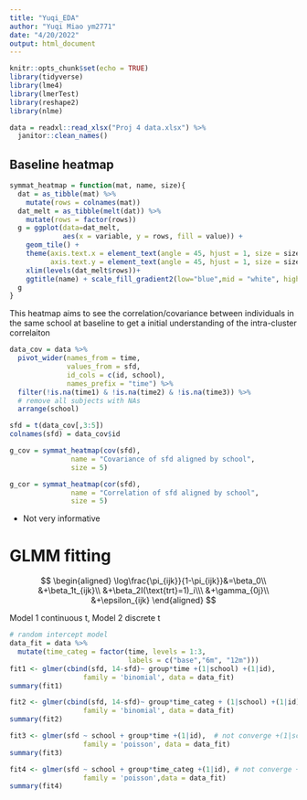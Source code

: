 ```yaml
---
title: "Yuqi_EDA"
author: "Yuqi Miao ym2771"
date: "4/20/2022"
output: html_document
---
```


```r
knitr::opts_chunk$set(echo = TRUE)
library(tidyverse)
library(lme4)
library(lmerTest)
library(reshape2)
library(nlme)

```

```r
data = readxl::read_xlsx("Proj 4 data.xlsx") %>% 
  janitor::clean_names()
```

## Baseline heatmap

```r
symmat_heatmap = function(mat, name, size){
  dat = as_tibble(mat) %>%
    mutate(rows = colnames(mat))
  dat_melt = as_tibble(melt(dat)) %>%
    mutate(rows = factor(rows))
  g = ggplot(data=dat_melt,
             aes(x = variable, y = rows, fill = value)) +
    geom_tile() +
    theme(axis.text.x = element_text(angle = 45, hjust = 1, size = size),
          axis.text.y = element_text(angle = 45, hjust = 1, size = size))+
    xlim(levels(dat_melt$rows))+
    ggtitle(name) + scale_fill_gradient2(low="blue",mid = "white", high="red")
  g
}
```

This heatmap aims to see the correlation/covariance between individuals in the same school at baseline to get a initial understanding of the intra-cluster correlaiton
```r
data_cov = data %>% 
  pivot_wider(names_from = time,
              values_from = sfd,
              id_cols = c(id, school),
              names_prefix = "time") %>% 
  filter(!is.na(time1) & !is.na(time2) & !is.na(time3)) %>% 
  # remove all subjects with NAs
  arrange(school)

sfd = t(data_cov[,3:5])
colnames(sfd) = data_cov$id

g_cov = symmat_heatmap(cov(sfd), 
               name = "Covariance of sfd aligned by school",
               size = 5)

g_cor = symmat_heatmap(cor(sfd), 
               name = "Correlation of sfd aligned by school",
               size = 5)
```

* Not very informative


# GLMM fitting


$$
\begin{aligned}
\log\frac{\pi_{ijk}}{1-\pi_{ijk}}&=\beta_0\\
&+\beta_1t_{ijk}\\
&+\beta_2I(\text{trt}=1)_i\\\
&+\gamma_{0j}\\
&+\epsilon_{ijk}
\end{aligned}
$$



Model 1 continuous t, 
Model 2 discrete t

```r
# random intercept model
data_fit = data %>% 
  mutate(time_categ = factor(time, levels = 1:3,
                             labels = c("base","6m", "12m")))
fit1 <- glmer(cbind(sfd, 14-sfd)~ group*time +(1|school) +(1|id), 
                  family = 'binomial', data = data_fit)
summary(fit1) 

fit2 <- glmer(cbind(sfd, 14-sfd)~ group*time_categ + (1|school) +(1|id), 
                  family = 'binomial', data = data_fit)
summary(fit2) 
```


```r
fit3 <- glmer(sfd ~ school + group*time +(1|id),  # not converge +(1|school)
                  family = 'poisson', data = data_fit)
summary(fit3) 

fit4 <- glmer(sfd ~ school + group*time_categ +(1|id), # not converge +(1|school)
                  family = 'poisson',data = data_fit)
summary(fit4) 
```



```r

```












